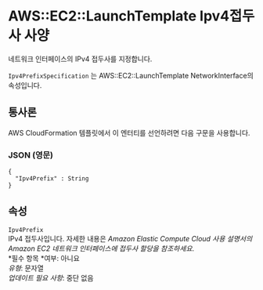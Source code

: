 # AWS::EC2::LaunchTemplate Ipv4접두사 사양

네트워크 인터페이스의 IPv4 접두사를 지정합니다.

`Ipv4PrefixSpecification` 는 AWS::EC2::LaunchTemplate NetworkInterface의 속성입니다.

## 통사론

AWS CloudFormation 템플릿에서 이 엔터티를 선언하려면 다음 구문을 사용합니다.

### JSON (영문)

```
{
  "Ipv4Prefix" : String
}
```

## 속성

`Ipv4Prefix`  
IPv4 접두사입니다. 자세한 내용은 _Amazon Elastic Compute Cloud 사용 설명서의 Amazon EC2 네트워크 인터페이스에 접두사 할당을 참조하세요_.  
*필수 항목 *여부: 아니요  
_유형_: 문자열  
_업데이트 필요 사항_: 중단 없음
